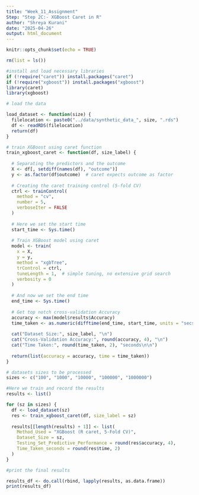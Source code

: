 ---
title: "Week_11_Assignment"
Step: "Step 2C:- XGBoost Caret in R"
author: "Shreya Kurani"
date: "2025-04-26"
output: html_document
---

```{r setup, include=FALSE}
knitr::opts_chunk$set(echo = TRUE)
```

```{r}
rm(list = ls()) 
```

```{r}
#install and load necessary libraries 
if (!require("caret")) install.packages("caret")
if (!require("xgboost")) install.packages("xgboost")
library(caret)
library(xgboost)
```

```{r}
# load the data

load_dataset <- function(size) {
  filelocation <- paste0("../data/synthetic_data_", size, ".rds")
  df <- readRDS(filelocation)
  return(df)
}
```

```{r}
# train XGBoost using caret function
train_xgboost_caret <- function(df, size_label) {
  
  # Separating the predictors and the outcome
  X <- df[, setdiff(names(df), "outcome")]
  y <- as.factor(df$outcome)  # caret expects outcome as factor
  
  # Creating the caret training control (5-fold CV)
  ctrl <- trainControl(
    method = "cv",
    number = 5,
    verboseIter = FALSE
  )
  
  # Here we set the start time
  start_time <- Sys.time()
  
  # Train XGBoost model using caret
  model <- train(
    x = X,
    y = y,
    method = "xgbTree",
    trControl = ctrl,
    tuneLength = 1,  # simple tuning, no extensive grid search
    verbosity = 0
  )
  
  # And now we set the end time
  end_time <- Sys.time()
  
  # Get top notch cross-validation Accuracy
  accuracy <- max(model$results$Accuracy)
  time_taken <- as.numeric(difftime(end_time, start_time, units = "secs"))
  
  cat("Dataset Size:", size_label, "\n")
  cat("Cross-Validation Accuracy:", round(accuracy, 4), "\n")
  cat("Time Taken:", round(time_taken, 2), "seconds\n\n")
  
  return(list(accuracy = accuracy, time = time_taken))
}

```

```{r}
# datasets sizes to be processed 
sizes <- c("100", "1000", "10000", "100000", "1000000")

```

```{r}

#Here we train and record the results
results <- list()

for (sz in sizes) {
  df <- load_dataset(sz)
  res <- train_xgboost_caret(df, size_label = sz)
  
  results[[length(results) + 1]] <- list(
    Method_Used = "XGBoost (R caret, 5-Fold CV)",
    Dataset_Size = sz,
    Testing_Set_Predictive_Performance = round(res$accuracy, 4),
    Time_Taken_seconds = round(res$time, 2)
  )
}

```
```{r}
#print the final results

results_df <- do.call(rbind, lapply(results, as.data.frame))
print(results_df)

```

